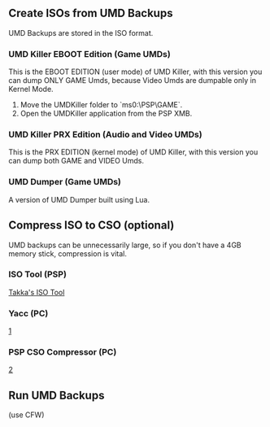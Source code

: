 {{stub}}

== Create ISOs from UMD Backups ==

UMD Backups are stored in the ISO format.

=== UMD Killer EBOOT Edition (Game UMDs) ===

This is the EBOOT EDITION (user mode) of UMD Killer, with this version you can dump ONLY GAME Umds, because Video Umds are dumpable only in Kernel Mode.

{{Note|Ensure that your PSP has a [[Custom Firmware]] installed!}}

# Move the UMDKiller folder to `ms0:\PSP\GAME`.
# Open the UMDKiller application from the PSP XMB.

=== UMD Killer PRX Edition (Audio and Video UMDs) ===

This is the PRX EDITION (kernel mode) of UMD Killer, with this version you can dump both GAME and VIDEO Umds. 

=== UMD Dumper (Game UMDs) ===

A version of UMD Dumper built using Lua.


== Compress ISO to CSO (optional) ==

UMD backups can be unnecessarily large, so if you don't have a 4GB memory stick, compression is vital.

===ISO Tool (PSP)===

[http://dl.qj.net/psp/homebrew-applications/iso-tool-v1978-cfw.html Takka's ISO Tool]

=== Yacc (PC) ===

[http://pspslimhacks.com/yet-another-cso-compressor-yacc-v0401-released/]

=== PSP CSO Compressor (PC) ===

[http://www.softpedia.com/get/CD-DVD-Tools/Virtual-CD-DVD-Rom/PSP-ISO-Compressor.shtml]

== Run UMD Backups ==

(use CFW)

